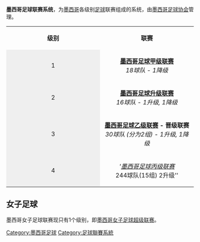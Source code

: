 '''墨西哥足球联赛系统'''，为[[墨西哥|墨西哥]]各级别[[足球|足球]]联赛组成的系统，由[[墨西哥足球协会|墨西哥足球协会]]管理。

{| class="wikitable" style="text-align: center;"
|----- style="background:#efefef;"
| colspan="1" align="center" |
'''级别'''
| colspan="2" align="center" |
'''联赛'''
|-----
| colspan="1" align="center" style="background:#efefef;" |
1
| colspan="2" align="center" |
'''[[墨西哥足球甲级联赛|墨西哥足球甲级联赛]]''' <br />
''18球队 - 1降级''

|-----
| colspan="1" align="center" style="background:#efefef;" |
2
| colspan="2" align="center" |
'''[[墨西哥足球升级联赛|墨西哥足球升级联赛]]''' <br />
''16球队 - 1升级, 1降级''

|-----
| colspan="1" align="center" style="background:#efefef;" |
3
| colspan="1" width=50% align="center" |
'''[[墨西哥足球乙级联赛|墨西哥足球乙级联赛]] - 晋级联赛''' <br />
''30球队 (分为2组) - 1升级, 1降级''

| colspan="1" width=50% align="center" |
'''[[墨西哥足球乙级联赛|墨西哥足球乙级联赛]] - 新秀联赛''' <br />
''34球队 (分为2区) - 1降级''
|-----
| colspan="1" align="center" style="background:#efefef;" |
4
| colspan="2"  align="center" |
'''[[墨西哥足球丙级联赛|墨西哥足球丙级联赛]] <br />
''244球队(15组) 2升级''
<br/>
|}

== 女子足球 ==
墨西哥女子足球联赛现只有1个级别，即[[墨西哥女子足球超级联赛|墨西哥女子足球超级联赛]]。

{{FLS}}

[[Category:墨西哥足球|Category:墨西哥足球]]
[[Category:足球聯賽系統|Category:足球聯賽系統]]